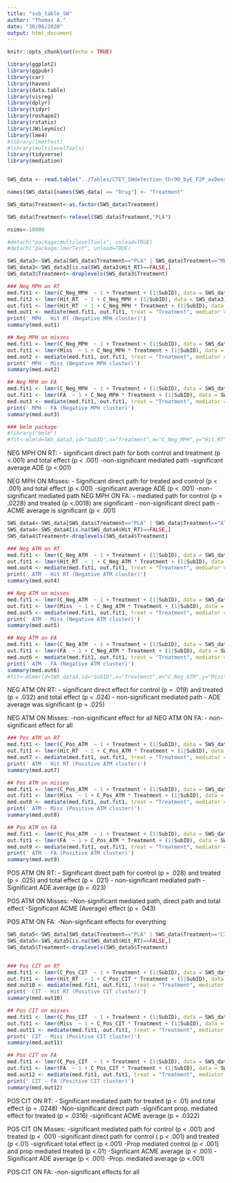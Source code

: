 ```yaml
---
title: "sub_table_SW"
author: "Thomas A."
date: "30/06/2020"
output: html_document
---
```


```r
knitr::opts_chunk$set(echo = TRUE)
```

```r
library(ggplot2)
library(ggpubr)
library(car)
library(haven)
library(data.table)
library(visreg)
library(dplyr)
library(tidyr)
library(reshape2)
library(rstatix)
library(JWileymisc)
library(lme4)
#library(lmerTest)
#library(multilevelTools)
library(tidyverse)
library(mediation)


SWS_data <- read.table("../Tables/CTET_SWdetection_thr90_byE_P2P_avDens_behav_vec_full_v3_CLUSTERS.txt", header = TRUE, sep = ",", stringsAsFactors = FALSE)

names(SWS_data)[names(SWS_data) == "Drug"] <- "Treatment"

SWS_data$Treatment<-as.factor(SWS_data$Treatment)

SWS_data$Treatment<-relevel(SWS_data$Treatment,"PLA")

nsims<-10000

```



```r
#detach("package:multilevelTools", unload=TRUE)
#detach("package:lmerTest", unload=TRUE)

SWS_data3<-SWS_data[SWS_data$Treatment=="PLA" | SWS_data$Treatment=="MPH",] #|: . $: and
SWS_data3<-SWS_data3[is.na(SWS_data3$Hit_RT)==FALSE,]
SWS_data3$Treatment<-droplevels(SWS_data3$Treatment)

### Neg MPH on RT
med.fit1 <- lmer(C_Neg_MPH  ~ 1 + Treatment + (1|SubID), data = SWS_data3)
med.fit2 <- lmer(Hit_RT  ~ 1 + C_Neg_MPH + (1|SubID), data = SWS_data3)
out.fit1 <- lmer(Hit_RT  ~ 1 + C_Neg_MPH * Treatment + (1|SubID), data = SWS_data3)
med.out1 <- mediate(med.fit1, out.fit1, treat = "Treatment", mediator = "C_Neg_MPH",boot = FALSE, sims = nsims, group.out='SubID')
print(' MPH - Hit RT (Negative MPH cluster)')
summary(med.out1)

## Neg MPH on misses 
med.fit1 <- lmer(C_Neg_MPH  ~ 1 + Treatment + (1|SubID), data = SWS_data3)
out.fit1 <- lmer(Miss  ~ 1 + C_Neg_MPH * Treatment + (1|SubID), data = SWS_data3)
med.out2 <- mediate(med.fit1, out.fit1, treat = "Treatment", mediator = "C_Neg_MPH",robustSE = TRUE, sims = nsims)
print(' MPH - Miss (Negative MPH cluster)')
summary(med.out2)

## Neg MPH on FA
med.fit1 <- lmer(C_Neg_MPH  ~ 1 + Treatment + (1|SubID), data = SWS_data3)
out.fit1 <- lmer(FA  ~ 1 + C_Neg_MPH * Treatment + (1|SubID), data = SWS_data3)
med.out3 <- mediate(med.fit1, out.fit1, treat = "Treatment", mediator = "C_Neg_MPH",robustSE = TRUE, sims = nsims)
print(' MPH - FA (Negative MPH cluster)')
summary(med.out3)

### bmlm package
#library("bmlm")
#fit<-mlm(d=SWS_data3,id="SubID",x="Treatment",m="C_Neg_MPH",y="Hit_RT",iter=nsims,core=2)
```
NEG MPH ON RT: 
  - significant direct path for both control and treatment (p <.001) and total effect (p < .001)
  -non-significant mediated path 
  -significant average ADE (p <.001)
  
NEG MPH ON Misses: 
  - Significant direct path for treated and control (p < .001) and total effect (p <.001)
  -significant average ADE (p < .001)
  -non-significant mediated path 
NEG MPH ON FA: 
  - mediated path for control (p = .0228) and treated (p <.0018) are significant
  - non-significant direct path 
  - ACME average is significant (p < .001)



```r
SWS_data4<-SWS_data[SWS_data$Treatment=="PLA" | SWS_data$Treatment=="ATM",] 
SWS_data4<-SWS_data4[is.na(SWS_data4$Hit_RT)==FALSE,]
SWS_data4$Treatment<-droplevels(SWS_data4$Treatment)

### Neg ATM on RT
med.fit1 <- lmer(C_Neg_ATM  ~ 1 + Treatment + (1|SubID), data = SWS_data4)
out.fit1 <- lmer(Hit_RT  ~ 1 + C_Neg_ATM * Treatment + (1|SubID), data = SWS_data4)
med.out4 <- mediate(med.fit1, out.fit1, treat = "Treatment", mediator = "C_Neg_ATM",robustSE = TRUE, sims = nsims)
print(' ATM - Hit RT (Negative ATM cluster)')
summary(med.out4)

## Neg ATM on misses 
med.fit1 <- lmer(C_Neg_ATM  ~ 1 + Treatment + (1|SubID), data = SWS_data4)
out.fit1 <- lmer(Miss  ~ 1 + C_Neg_ATM * Treatment + (1|SubID), data = SWS_data4)
med.out5 <- mediate(med.fit1, out.fit1, treat = "Treatment", mediator = "C_Neg_ATM",robustSE = TRUE, sims = nsims)
print(' ATM - Miss (Negative ATM cluster)')
summary(med.out5)

## Neg ATM on FA
med.fit1 <- lmer(C_Neg_ATM  ~ 1 + Treatment + (1|SubID), data = SWS_data4)
out.fit1 <- lmer(FA  ~ 1 + C_Neg_ATM * Treatment + (1|SubID), data = SWS_data4)
med.out6 <- mediate(med.fit1, out.fit1, treat = "Treatment", mediator = "C_Neg_ATM",robustSE = TRUE, sims = nsims)
print(' ATM - FA (Negative ATM cluster)')
summary(med.out6)
#fit<-mlmer(d=SWS_data4,id="SubID",x="Treatment",m="C_Neg_ATM",y="Miss",iter=1000,core=2)
```
NEG ATM ON RT: 
  - significant direct effect for control (p = .019) and treated (p = .032) and total effect (p = .024)
  - non-significant mediated path 
  - ADE average was significant (p = .025)
  
NEG ATM ON Misses: 
  -non-significant effect for all 
NEG ATM ON FA:
  - non-significant effect for all 

```r
### Pos ATM on RT
med.fit1 <- lmer(C_Pos_ATM  ~ 1 + Treatment + (1|SubID), data = SWS_data4)
out.fit1 <- lmer(Hit_RT  ~ 1 + C_Pos_ATM * Treatment + (1|SubID), data = SWS_data4)
med.out7 <- mediate(med.fit1, out.fit1, treat = "Treatment", mediator = "C_Pos_ATM",robustSE = TRUE, sims = nsims)
print(' ATM - Hit RT (Positive ATM cluster)')
summary(med.out7)

## Pos ATM on misses 
med.fit1 <- lmer(C_Pos_ATM  ~ 1 + Treatment + (1|SubID), data = SWS_data4)
out.fit1 <- lmer(Miss  ~ 1 + C_Pos_ATM * Treatment + (1|SubID), data = SWS_data4)
med.out8 <- mediate(med.fit1, out.fit1, treat = "Treatment", mediator = "C_Pos_ATM",robustSE = TRUE, sims = nsims)
print(' ATM - Miss (Positive ATM cluster)')
summary(med.out8)

## Pos ATM on FA
med.fit1 <- lmer(C_Pos_ATM  ~ 1 + Treatment + (1|SubID), data = SWS_data4)
out.fit1 <- lmer(FA  ~ 1 + C_Pos_ATM * Treatment + (1|SubID), data = SWS_data4)
med.out9 <- mediate(med.fit1, out.fit1, treat = "Treatment", mediator = "C_Pos_ATM",robustSE = TRUE, sims = nsims)
print(' ATM - FA (Positive ATM cluster)')
summary(med.out9)


```

POS ATM ON RT: 
  - Significant direct path for control (p = .028) and treated (p = .025) and total effect (p = .021)
  - non-significant mediated path 
  -Significant ADE average (p = .023)
  
POS ATM ON Misses: 
  -Non-significant mediated path, direct path and total effect
  -Significant ACME (Average) effect (p = .043)
  
POS ATM ON FA: 
  -Non-signficant effects for everything

```r
SWS_data5<-SWS_data[SWS_data$Treatment=="PLA" | SWS_data$Treatment=="CIT",] 
SWS_data5<-SWS_data5[is.na(SWS_data5$Hit_RT)==FALSE,]
SWS_data5$Treatment<-droplevels(SWS_data5$Treatment)


### Pos CIT on RT
med.fit1 <- lmer(C_Pos_CIT  ~ 1 + Treatment + (1|SubID), data = SWS_data5)
out.fit1 <- lmer(Hit_RT  ~ 1 + C_Pos_CIT * Treatment + (1|SubID), data = SWS_data5)
med.out10 <- mediate(med.fit1, out.fit1, treat = "Treatment", mediator = "C_Pos_CIT",robustSE = TRUE, sims = nsims)
print(' CIT - Hit RT (Positive CIT cluster)')
summary(med.out10)

## Pos CIT on misses 
med.fit1 <- lmer(C_Pos_CIT  ~ 1 + Treatment + (1|SubID), data = SWS_data5)
out.fit1 <- lmer(Miss  ~ 1 + C_Pos_CIT * Treatment + (1|SubID), data = SWS_data5)
med.out11 <- mediate(med.fit1, out.fit1, treat = "Treatment", mediator = "C_Pos_CIT",robustSE = TRUE, sims = nsims)
print(' CIT - Miss (Positive CIT cluster)')
summary(med.out11)

## Pos CIT on FA
med.fit1 <- lmer(C_Pos_CIT  ~ 1 + Treatment + (1|SubID), data = SWS_data5)
out.fit1 <- lmer(FA  ~ 1 + C_Pos_CIT * Treatment + (1|SubID), data = SWS_data5)
med.out12 <- mediate(med.fit1, out.fit1, treat = "Treatment", mediator = "C_Pos_CIT",robustSE = TRUE, sims = nsims)
print(' CIT - FA (Positive CIT cluster)')
summary(med.out12)


```
POS CIT ON RT: 
  - Significant mediated path for treated (p < .01) and total effect (p = .0248)
  -Non-significant direct path 
  -significant prop. mediated effect for treated (p = .0316)
  -significant ACME average (p = .0322)
  
POS CIT ON Misses: 
  -significant mediated path for control (p < .001) and treated (p < .001)
  -significant direct path for control ( p < .001) and treated (p <.01)
  -significant total effect (p <.001)
  -Prop mediated control (p < .001) and prop mediated treated (p <.01)
  -Signficant ACME average (p < .001)
  -Significant ADE average (p < .001)
  -Prop. mediated average (p <.001)
  
POS CIT ON FA: 
  -non-significant effects for all

```r



```
